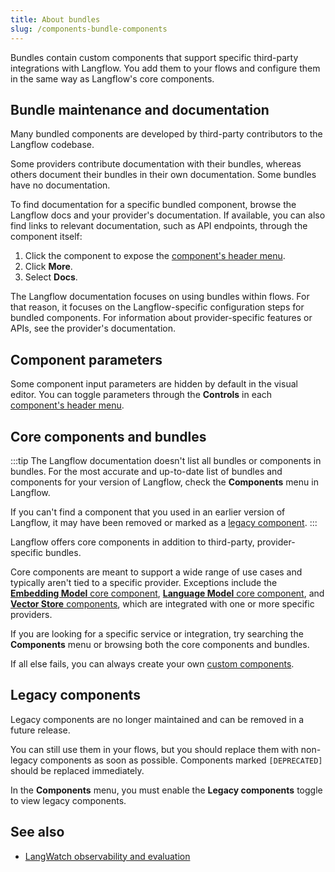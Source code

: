 ```yaml
---
title: About bundles
slug: /components-bundle-components
---
```



Bundles contain custom components that support specific third-party integrations with Langflow.
You add them to your flows and configure them in the same way as Langflow's core components.

## Bundle maintenance and documentation

Many bundled components are developed by third-party contributors to the Langflow codebase.

Some providers contribute documentation with their bundles, whereas others document their bundles in their own documentation.
Some bundles have no documentation.

To find documentation for a specific bundled component, browse the Langflow docs and your provider's documentation.
If available, you can also find links to relevant documentation, such as API endpoints, through the component itself:

1. Click the component to expose the [component's header menu](/concepts-components#component-menus).
2. Click <Icon name="Ellipsis" aria-hidden="true" /> **More**.
3. Select **Docs**.

The Langflow documentation focuses on using bundles within flows.
For that reason, it focuses on the Langflow-specific configuration steps for bundled components.
For information about provider-specific features or APIs, see the provider's documentation.

## Component parameters

Some component input parameters are hidden by default in the visual editor.
You can toggle parameters through the <Icon name="SlidersHorizontal" aria-hidden="true"/> **Controls** in each [component's header menu](/concepts-components#component-menus).

## Core components and bundles

:::tip
The Langflow documentation doesn't list all bundles or components in bundles.
For the most accurate and up-to-date list of bundles and components for your version of Langflow, check the **Components** menu in Langflow.

If you can't find a component that you used in an earlier version of Langflow, it may have been removed or marked as a [legacy component](#legacy-components).
:::

Langflow offers core components in addition to third-party, provider-specific bundles.

Core components are meant to support a wide range of use cases and typically aren't tied to a specific provider.
Exceptions include the [**Embedding Model** core component](/components-embedding-models), [**Language Model** core component](/components-models), and [**Vector Store** components](/components-vector-stores), which are integrated with one or more specific providers.

If you are looking for a specific service or integration, try searching the **Components** menu or browsing both the core components and bundles.

If all else fails, you can always create your own [custom components](/components-custom-components).

## Legacy components

Legacy components are no longer maintained and can be removed in a future release.

You can still use them in your flows, but you should replace them with non-legacy components as soon as possible.
Components marked `[DEPRECATED]` should be replaced immediately.

In the **Components** menu, you must enable the **Legacy components** toggle to view legacy components.

## See also

* [LangWatch observability and evaluation](/integrations-langwatch)



<!-- Not documented but in Langflow as of 1.5.11 -->
<!--
* AgentQL
* Confluence
* Firecrawl
* Git
* Home Assistant
* Jigsawstack
* LangWatch (Mentioned on integrations-langwatch.mdx)
* Needle
* Not Diamond
* Olivya
* Scrape Graph AI
* SerpApi (Mentioned on components-tools.mdx)
* Tavily (Mentioned on components-tools.mdx)
* Twelve Labs (Mentioned on concepts-file-management.mdx and components-data.mdx)
* Unstructured
* WolframAlpha
* yfinance/Yahoo! Search (Mentioned on components-tools.mdx)
* YouTube (Mentioned on concepts-file-management.mdx and components-data.mdx)
-->
